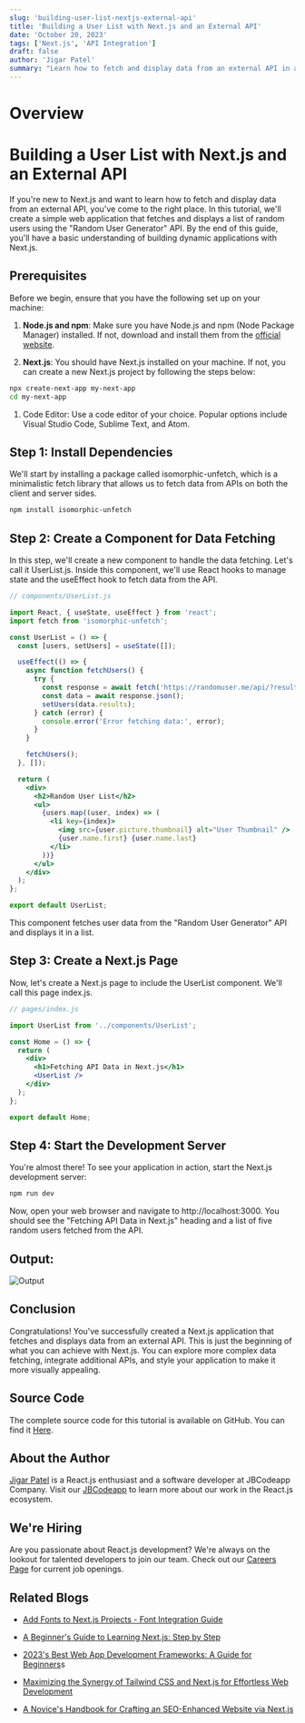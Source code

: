 ```yaml
---
slug: 'building-user-list-nextjs-external-api'
title: 'Building a User List with Next.js and an External API'
date: 'October 20, 2023'
tags: ['Next.js', 'API Integration']
draft: false
author: 'Jigar Patel'
summary: "Learn how to fetch and display data from an external API in a Next.js application. This tutorial guides you through the process of creating a simple web app that retrieves and presents a list of random users using the 'Random User Generator' API."
---
```


# Overview

<TOCInline toc={props.toc} exclude="Overview" toHeading={2} />

# Building a User List with Next.js and an External API

If you're new to Next.js and want to learn how to fetch and display data from an external API, you've come to the right place. In this tutorial, we'll create a simple web application that fetches and displays a list of random users using the "Random User Generator" API. By the end of this guide, you'll have a basic understanding of building dynamic applications with Next.js.

## Prerequisites

Before we begin, ensure that you have the following set up on your machine:

1. **Node.js and npm**: Make sure you have Node.js and npm (Node Package Manager) installed. If not, download and install them from the [official website](https://nodejs.org/).

2. **Next.js**: You should have Next.js installed on your machine. If not, you can create a new Next.js project by following the steps below:

```bash
npx create-next-app my-next-app
cd my-next-app
```

1. Code Editor: Use a code editor of your choice. Popular options include Visual Studio Code, Sublime Text, and Atom.

## Step 1: Install Dependencies

We'll start by installing a package called isomorphic-unfetch, which is a minimalistic fetch library that allows us to fetch data from APIs on both the client and server sides.

```bash
npm install isomorphic-unfetch
```

## Step 2: Create a Component for Data Fetching

In this step, we'll create a new component to handle the data fetching. Let's call it UserList.js. Inside this component, we'll use React hooks to manage state and the useEffect hook to fetch data from the API.

```jsx
// components/UserList.js

import React, { useState, useEffect } from 'react';
import fetch from 'isomorphic-unfetch';

const UserList = () => {
  const [users, setUsers] = useState([]);

  useEffect(() => {
    async function fetchUsers() {
      try {
        const response = await fetch('https://randomuser.me/api/?results=5');
        const data = await response.json();
        setUsers(data.results);
      } catch (error) {
        console.error('Error fetching data:', error);
      }
    }

    fetchUsers();
  }, []);

  return (
    <div>
      <h2>Random User List</h2>
      <ul>
        {users.map((user, index) => (
          <li key={index}>
            <img src={user.picture.thumbnail} alt="User Thumbnail" />
            {user.name.first} {user.name.last}
          </li>
        ))}
      </ul>
    </div>
  );
};

export default UserList;
```

This component fetches user data from the "Random User Generator" API and displays it in a list.

## Step 3: Create a Next.js Page

Now, let's create a Next.js page to include the UserList component. We'll call this page index.js.

```jsx
// pages/index.js

import UserList from '../components/UserList';

const Home = () => {
  return (
    <div>
      <h1>Fetching API Data in Next.js</h1>
      <UserList />
    </div>
  );
};

export default Home;
```

## Step 4: Start the Development Server

You're almost there! To see your application in action, start the Next.js development server:

```bash
npm run dev
```

Now, open your web browser and navigate to http://localhost:3000. You should see the "Fetching API Data in Next.js" heading and a list of five random users fetched from the API.

## Output:

![Output](image.png)

## Conclusion

Congratulations! You've successfully created a Next.js application that fetches and displays data from an external API. This is just the beginning of what you can achieve with Next.js. You can explore more complex data fetching, integrate additional APIs, and style your application to make it more visually appealing.

## Source Code

The complete source code for this tutorial is available on GitHub. You can find it [Here](https://github.com/jbcodeapp/Blogs/tree/main/building-user-list-nextjs-external-api).

## About the Author

[Jigar Patel](https://expertlaravel.com) is a React.js enthusiast and a software developer at JBCodeapp Company. Visit our [JBCodeapp](https://jbcodeapp.com) to learn more about our work in the React.js ecosystem.

## We're Hiring

Are you passionate about React.js development? We're always on the lookout for talented developers to join our team. Check out our [Careers Page](https://jbcodeapp.com/career) for current job openings.

## Related Blogs

- [Add Fonts to Next.js Projects - Font Integration Guide](add-fonts-in-to-nextjs-projects)

- [A Beginner's Guide to Learning Next.js: Step by Step](beginners-guide-learning-nextjs-step-by-step)

- [2023's Best Web App Development Frameworks: A Guide for Beginners](2023-best-web-app-development-framework)s

- [Maximizing the Synergy of Tailwind CSS and Next.js for Effortless Web Development](maximizing-synergy-tailwind-css-next-js-web-development)

- [A Novice's Handbook for Crafting an SEO-Enhanced Website via Next.js](a-novices-guide-to-seo-enhanced-websites-with-nextjs)
